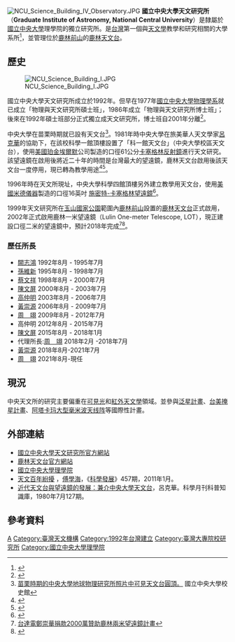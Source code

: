 [[File:NCU_Science_Building_IV_Observatory.JPG|thumb]]
'''國立中央大學天文研究所'''（'''Graduate Institute of Astronomy, National Central University'''）是隸屬於[[國立中央大學|國立中央大學]]理學院的獨立研究所。是[[台灣|台灣]]第一個與[[天文學|天文學]]教學和研究相關的大學系所<ref>{{Cite web |url=http://www.taiwan-panorama.com/show_issue.php?id=200199009016C.TXT&table=0&cur_page=1&distype= |title=從台灣看宇宙 ──台灣天文起飛 |accessdate=2011-08-02 |archive-date=2016-03-04 |archive-url=https://web.archive.org/web/20160304113539/http://www.taiwan-panorama.com/show_issue.php?id=200199009016C.TXT&table=0&cur_page=1&distype= |dead-url=no }}</ref>，並管理位於[[鹿林前山|鹿林前山]]的[[鹿林天文台|鹿林天文台]]。

==歷史==
[[File:NCU_Science_Building_I.JPG|thumb]]

國立中央大學天文研究所成立於1992年。但早在1977年[[國立中央大學物理學系|國立中央大學物理學系]]就已成立「物理與天文研究所碩士班」，1986年成立「物理與天文研究所博士班」；後來在1992年碩士班部分正式獨立成天文研究所，博士班自2001年分離<ref>{{Cite web |url=http://www.phy.ncu.edu.tw/index.php?folder=infor&page=infor.php |title=國立中央大學物理系系所介紹 |accessdate=2010-10-13 |archive-date=2013-09-27 |archive-url=https://web.archive.org/web/20130927175119/http://www.phy.ncu.edu.tw/index.php?folder=infor&page=infor.php |dead-url=no }}</ref>。

中央大學在苗栗時期就已設有天文台<ref>[http://sec.ncu.edu.tw/ncuhis/architecture.htm 苗栗時期的中央大學地球物理研究所照片中可見天文台圓頂。] {{Wayback|url=http://sec.ncu.edu.tw/ncuhis/architecture.htm |date=20140109174231 }}國立中央大學校史館</ref>。1981年時中央大學在旅美華人天文學家[[呂克華|呂克華]]的協助下，在該校科學一館頂樓設置了「科一館天文台」（中央大學校區天文台），使用[[美國|美國]][[珀金埃爾默|珀金埃爾默]]公司製造的口徑61公分[[卡塞格林反射鏡|卡塞格林反射鏡]]進行天文研究。該望遠鏡在啟用後將近二十年的時間是台灣最大的望遠鏡，鹿林天文台啟用後該天文台一度停用，現已轉為教學用途<ref>{{Cite web |url=http://www.astro.ncu.edu.tw/observatory/ncuo.php |title=科一館天文台 (中央大學校區天文台) |accessdate=2013-09-26 |archive-date=2013-09-27 |archive-url=https://web.archive.org/web/20130927174921/http://www.astro.ncu.edu.tw/observatory/ncuo.php |dead-url=no }}</ref><ref>{{Cite web |url=http://www.libertytimes.com.tw/2013/new/sep/16/today-north3.htm |title=中秋賞月 中央大學開放天文台 |accessdate=2013-09-17 |archive-date=2013-09-21 |archive-url=https://web.archive.org/web/20130921075017/http://www.libertytimes.com.tw/2013/new/sep/16/today-north3.htm |dead-url=no }}</ref>。

1996年時在天文所現址，中央大學科學四館頂樓另外建立教學用天文台，使用[[美國|美國]][[米德儀器|米德儀器]]製造的口徑16英吋 {{link-en|米德儀器LX200|Meade LX200|LX200}} [[施密特-卡塞格林望遠鏡|施密特-卡塞格林望遠鏡]]<ref>{{Cite web |url=http://www.astro.ncu.edu.tw/observatory/s4o.php |title=科四館天文台 |accessdate=2013-09-26 |archive-date=2020-11-26 |archive-url=https://web.archive.org/web/20201126100755/https://www.astro.ncu.edu.tw/observatory/s4o.php |dead-url=no }}</ref>。

1999年天文研究所在[[玉山國家公園|玉山國家公園]]範圍內[[鹿林前山|鹿林前山]]設置的[[鹿林天文台|鹿林天文台]]正式啟用，2002年正式啟用鹿林一米望遠鏡（Lulin One-meter Telescope, LOT），現正建設口徑二米的望遠鏡中，預計2018年完成<ref>[http://www.nownews.com/2011/07/12/91-2727263.htm 台達電鄭崇華捐款2000萬贊助鹿林兩米望遠鏡計畫]</ref><ref>{{Cite web |url=http://sec.ncu.edu.tw/news/press_content.php?P_ID=17575 |title=鹿林黃金10年　2米望遠鏡明年開工 |accessdate=2015-01-03 |archive-date=2015-01-03 |archive-url=https://web.archive.org/web/20150103061211/http://sec.ncu.edu.tw/news/press_content.php?P_ID=17575 |dead-url=yes }}</ref>。

===歷任所長===
* [[闕志鴻|闕志鴻]]	1992年8月 - 1995年7月
* [[孫維新|孫維新]]	1995年8月 - 1998年7月
* [[蔡文祥_(天文學家)|蔡文祥]]	1998年8月 - 2000年7月
* [[陳文屏|陳文屏]] 2000年8月 - 2003年7月
* [[高仲明_(天文學家)|高仲明]]	2003年8月 - 2006年7月
* [[黃崇源_(天文學家)|黃崇源]]	2006年8月 - 2009年7月
* [[周翊_(天文學家)|周　翊]]	2009年8月 - 2012年7月
* 高仲明	2012年8月 - 2015年7月
* [[陳文屏|陳文屏]] 2015年8月 - 2018年1月
* 代理所長:[[周翊_(天文學家)|周　翊]]	2018年2月 -2018年7月
* [[黃崇源_(天文學家)|黃崇源]] 2018年8月-2021年7月
* [[周翊_(天文學家)|周　翊]] 2021年8月-現任

==現況==
中央天文所的研究主要偏重在[[可見光天文學|可見光]]和[[紅外天文學|紅外天文學]]領域。並參與[[泛星計畫|泛星計畫]]、[[台美掩星計畫|台美掩星計畫]]、[[阿塔卡玛大型毫米波天线阵|阿塔卡玛大型毫米波天线阵]]等國際性計畫。

==外部連結==
* [http://www.astro.ncu.edu.tw/ 國立中央大學天文研究所官方網站]{{Wayback|url=http://www.astro.ncu.edu.tw/ |date=20201126105502 }}
* [http://www.lulin.ncu.edu.tw/ 鹿林天文台官方網站]{{Wayback|url=http://www.lulin.ncu.edu.tw/ |date=20021130024513 }}
* [https://web.archive.org/web/20110522093019/http://www.ncu.edu.tw/%7Encu5000/web/021.htm 國立中央大學理學院]
* [http://ejournal.stpi.narl.org.tw/NSC_INDEX/Journal/EJ0001/10001/10001-06.pdf 天文百年紛擾] {{Wayback|url=http://ejournal.stpi.narl.org.tw/NSC_INDEX/Journal/EJ0001/10001/10001-06.pdf |date=20191101122523 }}，[[傅學海|傅學海]]，《[[科學發展月刊|科學發展]]》457期，2011年1月。
* [http://resource.blsh.tp.edu.tw/science-i/content/1980/00070127/0009.htm 近代天文台與望遠鏡的發展：兼介中央大學天文台]{{Wayback|url=http://resource.blsh.tp.edu.tw/science-i/content/1980/00070127/0009.htm |date=20160304123551 }}，呂克華。科學月刊科普知識庫，1980年7月127期。

==參考資料==
<references/>

{{台湾天文机构位置图}}

[[Category:國立中央大學|A]]
[[Category:臺灣天文機構|Category:臺灣天文機構]]
[[Category:1992年台灣建立|Category:1992年台灣建立]]
[[Category:臺灣大專院校研究所|Category:臺灣大專院校研究所]]
[[Category:國立中央大學理學院|Category:國立中央大學理學院]]